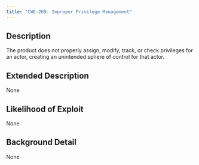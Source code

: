 ```yaml
---
title: "CWE-269: Improper Privilege Management"
---
```


## Description
The product does not properly assign, modify, track, or check privileges for an actor, creating an unintended sphere of control for that actor.

## Extended Description
None

## Likelihood of Exploit
None

## Background Detail
None
        